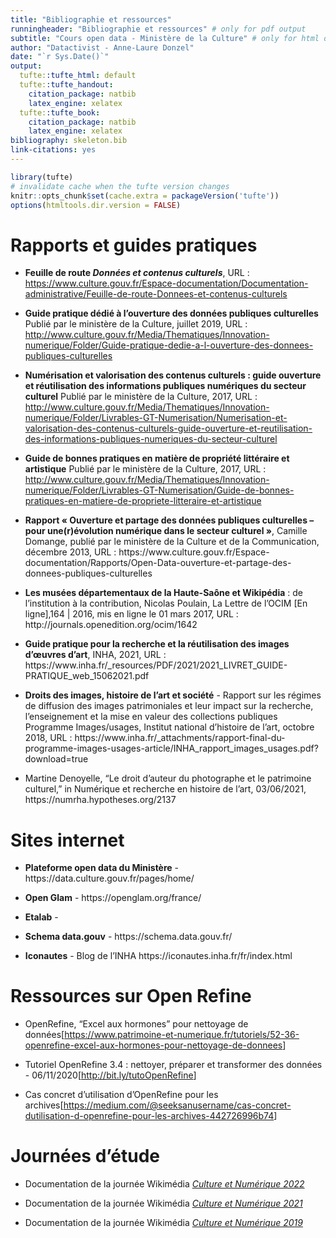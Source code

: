 ```yaml
---
title: "Bibliographie et ressources"
runningheader: "Bibliographie et ressources" # only for pdf output
subtitle: "Cours open data - Ministère de la Culture" # only for html output
author: "Datactivist - Anne-Laure Donzel"
date: "`r Sys.Date()`"
output:
  tufte::tufte_html: default
  tufte::tufte_handout:
    citation_package: natbib
    latex_engine: xelatex
  tufte::tufte_book:
    citation_package: natbib
    latex_engine: xelatex
bibliography: skeleton.bib
link-citations: yes
---
```


```r
library(tufte)
# invalidate cache when the tufte version changes
knitr::opts_chunk$set(cache.extra = packageVersion('tufte'))
options(htmltools.dir.version = FALSE)
```

# Rapports et guides pratiques

- **Feuille de route *Données et contenus culturels***, URL : <https://www.culture.gouv.fr/Espace-documentation/Documentation-administrative/Feuille-de-route-Donnees-et-contenus-culturels>

-   **Guide pratique dédié à l'ouverture des données publiques
    culturelles** Publié par le ministère de la Culture, juillet 2019,
    URL :
    <http://www.culture.gouv.fr/Media/Thematiques/Innovation-numerique/Folder/Guide-pratique-dedie-a-l-ouverture-des-donnees-publiques-culturelles>

-   **Numérisation et valorisation des contenus culturels : guide
    ouverture et réutilisation des informations publiques numériques du
    secteur culturel** Publié par le ministère de la Culture, 2017, URL
    :
    <http://www.culture.gouv.fr/Media/Thematiques/Innovation-numerique/Folder/Livrables-GT-Numerisation/Numerisation-et-valorisation-des-contenus-culturels-guide-ouverture-et-reutilisation-des-informations-publiques-numeriques-du-secteur-culturel>

-   **Guide de bonnes pratiques en matière de propriété littéraire et
    artistique** Publié par le ministère de la Culture, 2017, URL :
    <http://www.culture.gouv.fr/Media/Thematiques/Innovation-numerique/Folder/Livrables-GT-Numerisation/Guide-de-bonnes-pratiques-en-matiere-de-propriete-litteraire-et-artistique>


- **Rapport « Ouverture et partage des données publiques culturelles – pour une(r)évolution numérique dans le secteur culturel »**, Camille Domange, publié par le ministère de la Culture et de la Communication, décembre 2013, URL : https://www.culture.gouv.fr/Espace-documentation/Rapports/Open-Data-ouverture-et-partage-des-donnees-publiques-culturelles

* **Les musées départementaux de la Haute-Saône et Wikipédia** : de l’institution à la contribution, Nicolas Poulain, La Lettre de l’OCIM [En ligne],164 | 2016, mis en ligne le 01 mars 2017, URL : http://journals.openedition.org/ocim/1642

* **Guide pratique pour la recherche et la réutilisation des images d’œuvres d’art**, INHA, 2021, URL : https://www.inha.fr/_resources/PDF/2021/2021_LIVRET_GUIDE-PRATIQUE_web_15062021.pdf

* **Droits des images, histoire de l’art et société** - Rapport sur les régimes de diffusion des images patrimoniales et leur impact sur la recherche, l’enseignement et la mise en valeur des collections publiques
Programme Images/usages, Institut national d’histoire de l’art, octobre 2018, URL : https://www.inha.fr/_attachments/rapport-final-du-programme-images-usages-article/INHA_rapport_images_usages.pdf?download=true

* Martine Denoyelle, "Le droit d’auteur du photographe et le patrimoine culturel," in Numérique et recherche en histoire de l'art, 03/06/2021, https://numrha.hypotheses.org/2137

# Sites internet

- **Plateforme open data du Ministère** - https://data.culture.gouv.fr/pages/home/

- **Open Glam** - https://openglam.org/france/

- **Etalab** -

- **Schema data.gouv** - https://schema.data.gouv.fr/

- **Iconautes** - Blog de l'INHA https://iconautes.inha.fr/fr/index.html

# Ressources sur Open Refine 

* OpenRefine, "Excel aux hormones" pour nettoyage de données[<https://www.patrimoine-et-numerique.fr/tutoriels/52-36-openrefine-excel-aux-hormones-pour-nettoyage-de-donnees>]

* Tutoriel OpenRefine 3.4 : nettoyer, préparer et transformer des données - 06/11/2020[<http://bit.ly/tutoOpenRefine>] 

* Cas concret d'utilisation d'OpenRefine pour les archives[[https://medium.com/\@seeksanusername/cas-concret-dutilisation-d-openrefine-pour-les-archives-442726996b74](https://medium.com/@seeksanusername/cas-concret-dutilisation-d-openrefine-pour-les-archives-442726996b74){.uri}]

# Journées d'étude

- Documentation de la journée Wikimédia [*Culture et Numérique 2022*](https://meta.wikimedia.org/wiki/Journ%C3%A9e_Wikimedia_Culture_et_Num%C3%A9rique_2022/Documentation)

- Documentation de la journée Wikimédia [*Culture et Numérique 2021*](https://meta.wikimedia.org/wiki/Journ%C3%A9e_Wikimedia_Culture_et_Num%C3%A9rique_2021/Documentation)

- Documentation de la journée Wikimédia [*Culture et Numérique 2019*](https://meta.wikimedia.org/wiki/Wikim%C3%A9dia_France/Groupes_de_travail/Groupes_th%C3%A9matiques/GLAM/Journ%C3%A9es_Wikimedia_Culture_et_Num%C3%A9rique_2019/Documentation)

